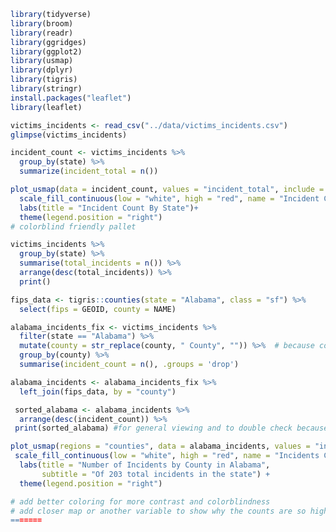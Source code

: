 ```r
library(tidyverse)
library(broom)
library(readr)
library(ggridges)
library(ggplot2)
library(usmap)
library(dplyr)
library(tigris)
library(stringr)
install.packages("leaflet")
library(leaflet)
```

```r
victims_incidents <- read_csv("../data/victims_incidents.csv")
glimpse(victims_incidents)
```

``` r

incident_count <- victims_incidents %>%
  group_by(state) %>%
  summarize(incident_total = n())

plot_usmap(data = incident_count, values = "incident_total", include = .south_region, color = "black", exclude = c("OK", "KY", "WV", "MD", "DE", "DC"), labels = TRUE) + 
  scale_fill_continuous(low = "white", high = "red", name = "Incident Count") + 
  labs(title = "Incident Count By State")+
  theme(legend.position = "right")
# colorblind friendly pallet
```
```r
victims_incidents %>%
  group_by(state) %>%
  summarise(total_incidents = n()) %>%
  arrange(desc(total_incidents)) %>% 
  print()

```
``` r

fips_data <- tigris::counties(state = "Alabama", class = "sf") %>%
  select(fips = GEOID, county = NAME)

alabama_incidents_fix <- victims_incidents %>%
  filter(state == "Alabama") %>%
  mutate(county = str_replace(county, " County", "")) %>%  # because county names don't match fips data
  group_by(county) %>%
  summarise(incident_count = n(), .groups = 'drop')

alabama_incidents <- alabama_incidents_fix %>%
  left_join(fips_data, by = "county")

 sorted_alabama <- alabama_incidents %>% 
  arrange(desc(incident_count)) %>% 
 print(sorted_alabama) #for general viewing and to double check because things weren't joining right

plot_usmap(regions = "counties", data = alabama_incidents, values = "incident_count", include = "AL", color = "black") +
 scale_fill_continuous(low = "white", high = "red", name = "Incidents Count", na.value = "white") +
  labs(title = "Number of Incidents by County in Alabama",
       subtitle = "Of 203 total incidents in the state") +
  theme(legend.position = "right")

# add better coloring for more contrast and colorblindness
# add closer map or another variable to show why the counts are so high in one county
=======
```
``` r

```